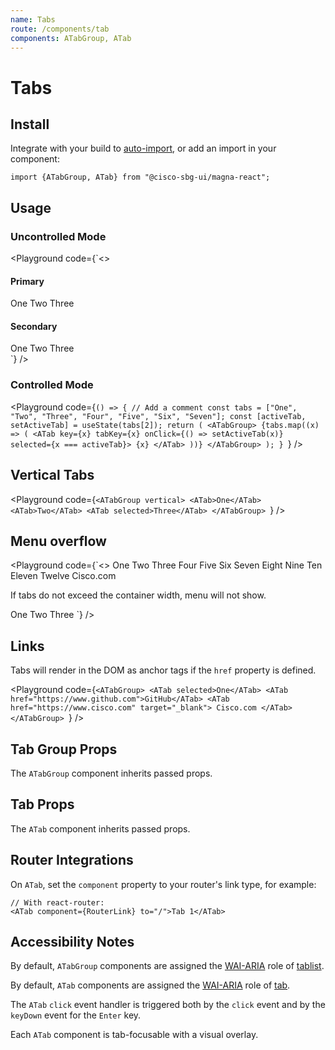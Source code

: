 ```yaml
---
name: Tabs
route: /components/tab
components: ATabGroup, ATab
---
```


# Tabs

## Install

Integrate with your build to [auto-import](/#integrating), or add an import in your component:

```
import {ATabGroup, ATab} from "@cisco-sbg-ui/magna-react";
```

## Usage

### Uncontrolled Mode

<Playground
  code={`<>
  <div>
  <h4>Primary</h4>
  <ATabGroup>
  <ATab>One</ATab>
  <ATab>Two</ATab>
  <ATab selected>Three</ATab>
</ATabGroup>
</div>
<div className="mt-5">
<h4>Secondary</h4>
<ATabGroup secondary>
  <ATab>One</ATab>
  <ATab>Two</ATab>
  <ATab selected>Three</ATab>
</ATabGroup>
</div>
</>
`}
/>

### Controlled Mode

<Playground
  code={`() => {
  // Add a comment
  const tabs = ["One", "Two", "Three", "Four", "Five", "Six", "Seven"];
  const [activeTab, setActiveTab] = useState(tabs[2]);
  return (
    <ATabGroup>
      {tabs.map((x) => (
        <ATab
          key={x}
          tabKey={x}
          onClick={() => setActiveTab(x)}
          selected={x === activeTab}>
          {x}
        </ATab>
      ))}
    </ATabGroup>
  );
}
`}
/>

## Vertical Tabs

<Playground
  code={`<ATabGroup vertical>
  <ATab>One</ATab>
  <ATab>Two</ATab>
  <ATab selected>Three</ATab>
</ATabGroup>
`}
/>

## Menu overflow

<Playground
  code={`<>
  <ATabGroup className="mb-6">
    <ATab>One</ATab>
    <ATab>Two</ATab>
    <ATab>Three</ATab>
    <ATab>Four</ATab>
    <ATab>Five</ATab>
    <ATab>Six</ATab>
    <ATab selected>Seven</ATab>
    <ATab>Eight</ATab>
    <ATab>Nine</ATab>
    <ATab>Ten</ATab>
    <ATab>Eleven</ATab>
    <ATab>Twelve</ATab>
    <ATab href="https://www.cisco.com" target="_blank">
    Cisco.com
  </ATab>
  </ATabGroup>
  <p>If tabs do not exceed the container width, menu will not show.</p>
  <ATabGroup>
    <ATab selected>One</ATab>
    <ATab>Two</ATab>
    <ATab>Three</ATab>
  </ATabGroup>
</>
`}
/>

## Links

Tabs will render in the DOM as anchor tags if the `href` property is defined.

<Playground
  code={`<ATabGroup>
  <ATab selected>One</ATab>
  <ATab href="https://www.github.com">GitHub</ATab>
  <ATab href="https://www.cisco.com" target="_blank">
    Cisco.com
  </ATab>
</ATabGroup>
`}
/>

## Tab Group Props

The `ATabGroup` component inherits passed props.

<Props of="ATabGroup" />

## Tab Props

The `ATab` component inherits passed props.

<Props of="ATab" />

## Router Integrations

On `ATab`, set the `component` property to your router's link type, for example:

```
// With react-router:
<ATab component={RouterLink} to="/">Tab 1</ATab>
```

## Accessibility Notes

By default, `ATabGroup` components are assigned the [WAI-ARIA](https://www.w3.org/WAI/standards-guidelines/aria/) role of [tablist](https://www.w3.org/TR/wai-aria/#tablist).

By default, `ATab` components are assigned the [WAI-ARIA](https://www.w3.org/WAI/standards-guidelines/aria/) role of [tab](https://www.w3.org/TR/wai-aria/#tab).

The `ATab` `click` event handler is triggered both by the `click` event and by the `keyDown` event for the `Enter` key.

Each `ATab` component is tab-focusable with a visual overlay.
